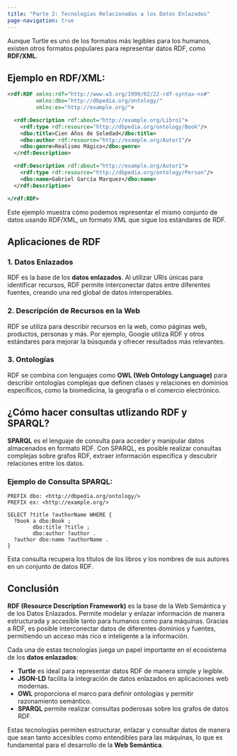 ```yaml
---
title: "Parte 2: Tecnologías Relacionadas a los Datos Enlazados"
page-navigation: true
---
```


Aunque Turtle es uno de los formatos más legibles para los humanos, existen otros formatos populares para representar datos RDF, como **RDF/XML**.

## Ejemplo en RDF/XML:

```xml
<rdf:RDF xmlns:rdf="http://www.w3.org/1999/02/22-rdf-syntax-ns#"
         xmlns:dbo="http://dbpedia.org/ontology/"
         xmlns:ex="http://example.org/">

  <rdf:Description rdf:about="http://example.org/Libro1">
    <rdf:type rdf:resource="http://dbpedia.org/ontology/Book"/>
    <dbo:title>Cien Años de Soledad</dbo:title>
    <dbo:author rdf:resource="http://example.org/Autor1"/>
    <dbo:genre>Realismo Mágico</dbo:genre>
  </rdf:Description>

  <rdf:Description rdf:about="http://example.org/Autor1">
    <rdf:type rdf:resource="http://dbpedia.org/ontology/Person"/>
    <dbo:name>Gabriel García Marquez</dbo:name>
  </rdf:Description>

</rdf:RDF>
```

Este ejemplo muestra cómo podemos representar el mismo conjunto de datos usando RDF/XML, un formato XML que sigue los estándares de RDF.

## Aplicaciones de RDF

### 1. **Datos Enlazados**
RDF es la base de los **datos enlazados**. Al utilizar URIs únicas para identificar recursos, RDF permite interconectar datos entre diferentes fuentes, creando una red global de datos interoperables.

### 2. **Descripción de Recursos en la Web**
RDF se utiliza para describir recursos en la web, como páginas web, productos, personas y más. Por ejemplo, Google utiliza RDF y otros estándares para mejorar la búsqueda y ofrecer resultados más relevantes.

### 3. **Ontologías**
RDF se combina con lenguajes como **OWL (Web Ontology Language)** para describir ontologías complejas que definen clases y relaciones en dominios específicos, como la biomedicina, la geografía o el comercio electrónico.

## ¿Cómo hacer consultas utlizando RDF y SPARQL?

**SPARQL** es el lenguaje de consulta para acceder y manipular datos almacenados en formato RDF. Con SPARQL, es posible realizar consultas complejas sobre grafos RDF, extraer información específica y descubrir relaciones entre los datos.

### Ejemplo de Consulta SPARQL:

```sparql
PREFIX dbo: <http://dbpedia.org/ontology/>
PREFIX ex: <http://example.org/>

SELECT ?title ?authorName WHERE {
  ?book a dbo:Book ;
        dbo:title ?title ;
        dbo:author ?author .
  ?author dbo:name ?authorName .
}
```

Esta consulta recupera los títulos de los libros y los nombres de sus autores en un conjunto de datos RDF.

## Conclusión

**RDF (Resource Description Framework)** es la base de la Web Semántica y de los Datos Enlazados. Permite modelar y enlazar información de manera estructurada y accesible tanto para humanos como para máquinas. Gracias a RDF, es posible interconectar datos de diferentes dominios y fuentes, permitiendo un acceso más rico e inteligente a la información.

Cada una de estas tecnologías juega un papel importante en el ecosistema de los **datos enlazados**:

- **Turtle** es ideal para representar datos RDF de manera simple y legible.
- **JSON-LD** facilita la integración de datos enlazados en aplicaciones web modernas.
- **OWL** proporciona el marco para definir ontologías y permitir razonamiento semántico.
- **SPARQL** permite realizar consultas poderosas sobre los grafos de datos RDF.

Estas tecnologías permiten estructurar, enlazar y consultar datos de manera que sean tanto accesibles como entendibles para las máquinas, lo que es fundamental para el desarrollo de la **Web Semántica**.

